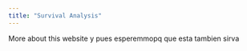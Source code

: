 ```yaml
---
title: "Survival Analysis"
---
```

More about this website
y pues esperemmopq que esta tambien sirva